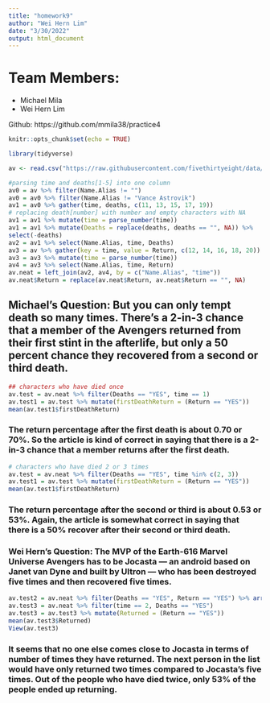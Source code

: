 ```yaml
---
title: "homework9"
author: "Wei Hern Lim"
date: "3/30/2022"
output: html_document
---
```


# Team Members:
- Michael Mila
- Wei Hern Lim

Github: https://github.com/mmila38/practice4

```r
knitr::opts_chunk$set(echo = TRUE)
```

```r
library(tidyverse)
```

```r
av <- read.csv("https://raw.githubusercontent.com/fivethirtyeight/data/master/avengers/avengers.csv", stringsAsFactors = FALSE)
```

```r
#parsing time and deaths[1-5] into one column
av0 = av %>% filter(Name.Alias != "")
av0 = av0 %>% filter(Name.Alias != "Vance Astrovik")
av1 = av0 %>% gather(time, deaths, c(11, 13, 15, 17, 19))
# replacing death[number] with number and empty characters with NA
av1 = av1 %>% mutate(time = parse_number(time))
av1 = av1 %>% mutate(Deaths = replace(deaths, deaths == "", NA)) %>%
select(-deaths)
av2 = av1 %>% select(Name.Alias, time, Deaths)
av3 = av %>% gather(key = time, value = Return, c(12, 14, 16, 18, 20))
av3 = av3 %>% mutate(time = parse_number(time))
av4 = av3 %>% select(Name.Alias, time, Return)
av.neat = left_join(av2, av4, by = c("Name.Alias", "time"))
av.neat$Return = replace(av.neat$Return, av.neat$Return == "", NA)
```

## Michael's Question: But you can only tempt death so many times. There’s a 2-in-3 chance that a member of the Avengers returned from their first stint in the afterlife, but only a 50 percent chance they recovered from a second or third death.

```r
## characters who have died once
av.test = av.neat %>% filter(Deaths == "YES", time == 1)
av.test1 = av.test %>% mutate(firstDeathReturn = (Return == "YES"))
mean(av.test1$firstDeathReturn)
```

### The return percentage after the first death is about 0.70 or 70%. So the article is kind of correct in saying that there is a 2-in-3 chance that a member returns after the first death.

```r
# characters who have died 2 or 3 times
av.test = av.neat %>% filter(Deaths == "YES", time %in% c(2, 3))
av.test1 = av.test %>% mutate(firstDeathReturn = (Return == "YES"))
mean(av.test1$firstDeathReturn)
```

### The return percentage after the second or third is about 0.53 or 53%. Again, the article is somewhat correct in saying that there is a 50% recover after their second or third death.

### Wei Hern's Question: The MVP of the Earth-616 Marvel Universe Avengers has to be Jocasta — an android based on Janet van Dyne and built by Ultron — who has been destroyed five times and then recovered five times.

```r
av.test2 = av.neat %>% filter(Deaths == "YES", Return == "YES") %>% arrange(desc(time))
av.test3 = av.neat %>% filter(time == 2, Deaths == "YES")
av.test3 = av.test3 %>% mutate(Returned = (Return == "YES"))
mean(av.test3$Returned)
View(av.test3)
```

### It seems that no one else comes close to Jocasta in terms of number of times they have returned. The next person in the list would have only returned two times compared to Jocasta's five times. Out of the people who have died twice, only 53% of the people ended up returning.

